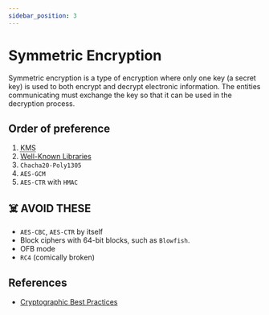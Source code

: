 ```yaml
---
sidebar_position: 3
---
```


# Symmetric Encryption

Symmetric encryption is a type of encryption where only one key (a secret key) is used to both encrypt and decrypt electronic information. The entities communicating must exchange the key so that it can be used in the decryption process.

## Order of preference

1. <abbr title="Key Management Service">KMS</abbr>
2. <a href="encryption#-libraries">Well-Known Libraries</a>
3. `Chacha20-Poly1305`
4. `AES-GCM`
5. `AES-CTR` with `HMAC`

## ☠️ AVOID THESE

- `AES-CBC`, `AES-CTR` by itself
- Block ciphers with 64-bit blocks, such as `Blowfish`.
- OFB mode
- `RC4` (comically broken)

## References

- [Cryptographic Best Practices](https://gist.github.com/atoponce/07d8d4c833873be2f68c34f9afc5a78a#symmetric-encryption)
